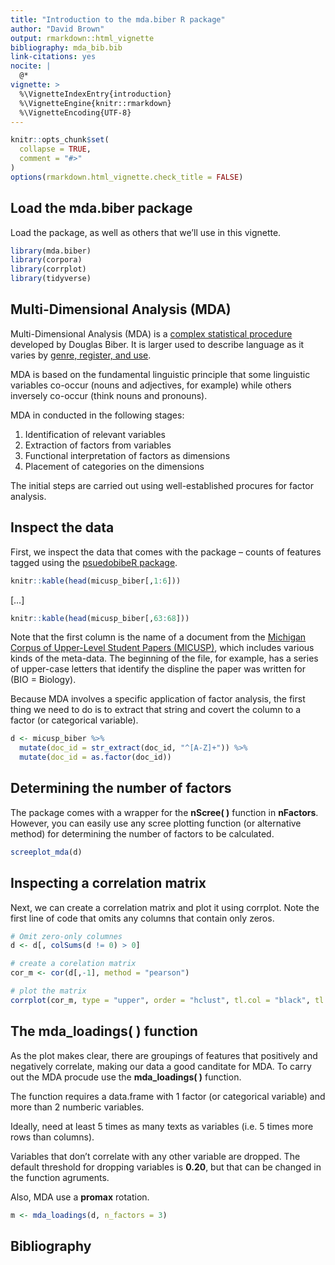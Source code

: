 ```yaml
---
title: "Introduction to the mda.biber R package"
author: "David Brown"
output: rmarkdown::html_vignette
bibliography: mda_bib.bib
link-citations: yes
nocite: |
  @*
vignette: >
  %\VignetteIndexEntry{introduction}
  %\VignetteEngine{knitr::rmarkdown}
  %\VignetteEncoding{UTF-8}
---
```


```r
knitr::opts_chunk$set(
  collapse = TRUE,
  comment = "#>"
)
options(rmarkdown.html_vignette.check_title = FALSE)
```

## Load the mda.biber package

Load the package, as well as others that we'll use in this vignette.

```r
library(mda.biber)
library(corpora)
library(corrplot)
library(tidyverse)
```

## Multi-Dimensional Analysis (MDA)

Multi-Dimensional Analysis (MDA) is a [complex statistical procedure](https://www.uni-bamberg.de/fileadmin/eng-ling/fs/Chapter_21/Index.html?Multidimensionalanalysis.html) developed by Douglas Biber. It is larger used to describe language as it varies by [genre, register, and use](https://www.uni-bamberg.de/fileadmin/eng-ling/fs/Chapter_21/Index.html?Multidimensionalanalysis.html).

MDA is based on the fundamental linguistic principle that some linguistic variables co-occur (nouns and adjectives, for example) while others inversely co-occur (think nouns and pronouns).

MDA in conducted in the following stages:

1. Identification of relevant variables
1. Extraction of factors from variables
1. Functional interpretation of factors as dimensions
1. Placement of categories on the dimensions

The initial steps are carried out using well-established procures for factor analysis.

## Inspect the data

First, we inspect the data that comes with the package -- counts of features tagged using the [psuedobibeR package](https://github.com/browndw/pseudobibeR).

```r
knitr::kable(head(micusp_biber[,1:6]))
```

[...]

```r
knitr::kable(head(micusp_biber[,63:68]))
```

Note that the first column is the name of a document from the [Michigan Corpus of Upper-Level Student Papers (MICUSP)](https://elicorpora.info/), which includes various kinds of the meta-data. The beginning of the file, for example, has a series of upper-case letters that identify the displine the paper was written for (BIO = Biology).

Because MDA involves a specific application of factor analysis, the first thing we need to do is to extract that string and covert the column to a factor (or categorical variable).

```r
d <- micusp_biber %>%
  mutate(doc_id = str_extract(doc_id, "^[A-Z]+")) %>%
  mutate(doc_id = as.factor(doc_id))
```

## Determining the number of factors

The package comes with a wrapper for the **nScree( )** function in **nFactors**. However, you can easily use any scree plotting function (or alternative method) for determining the number of factors to be calculated.


```r
screeplot_mda(d)
```

## Inspecting a correlation matrix

Next, we can create a correlation matrix and plot it using corrplot. Note the first line of code that omits any columns that contain only zeros.

```r

# Omit zero-only columnes
d <- d[, colSums(d != 0) > 0]

# create a corelation matrix
cor_m <- cor(d[,-1], method = "pearson")

# plot the matrix
corrplot(cor_m, type = "upper", order = "hclust", tl.col = "black", tl.srt = 45, diag = F, tl.cex = 0.5)
```

## The **mda_loadings( )** function

As the plot makes clear, there are groupings of features that positively and negatively correlate, making our data a good canditate for MDA. To carry out the MDA procude use the **mda_loadings( )** function.

The function requires a data.frame with 1 factor (or categorical variable) and more than 2 numberic variables.

Ideally, need at least 5 times as many texts as variables (i.e. 5 times more rows than columns).

Variables that don't correlate with any other variable are dropped. The default threshold for dropping variables is **0.20**, but that can be changed in the function agruments.

Also, MDA use a **promax** rotation.

```r
m <- mda_loadings(d, n_factors = 3)
```



## Bibliography



